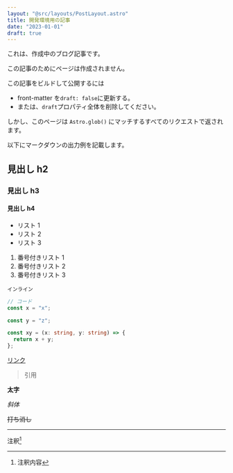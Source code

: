 ```yaml
---
layout: "@src/layouts/PostLayout.astro"
title: 開発環境用の記事
date: "2023-01-01"
draft: true
---
```


これは、作成中のブログ記事です。

この記事のためにページは作成されません。

この記事をビルドして公開するには

- front-matter を`draft: false`に更新する。
- または、`draft`プロパティ全体を削除してください。

しかし、このページは `Astro.glob()` にマッチするすべてのリクエストで返されます。

以下にマークダウンの出力例を記載します。

## 見出し h2

### 見出し h3

#### 見出し h4

- リスト 1
- リスト 2
- リスト 3

1. 番号付きリスト 1
2. 番号付きリスト 2
3. 番号付きリスト 3

`インライン`

```ts
// コード
const x = "x";

const y = "z";

const xy = (x: string, y: string) => {
  return x + y;
};
```

[リンク](http://127.0.0.1:3000/post/dev)

> 引用

**太字**

_斜体_

~~打ち消し~~

---

注釈[^1]

[^1]: 注釈内容
